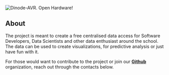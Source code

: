 ![Dinode-AVR. Open Hardware!](/assets/images/dinode.jpg "Dinode-AVR.")



## About

The project is meant to create a free centralised data access for Software Developers, Data Scientists and other data enthusiast around the school. The data can be used to create visualizations, for predictive analysis or just have fun with it.

For those would want to contribute to the project or join our **[Github](https://github.com/TUK-DATA)** organization, reach out through the contacts below.